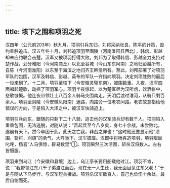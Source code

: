 ```yaml
---
---
---
```

title: 垓下之围和项羽之死
---



汉四年（公元前203年）秋九月，项羽引兵东归。刘邦采纳张良、陈平的计策，毁约乘胜追击。汉五年冬十月，刘邦追项羽至固陵（河南淮阳县西北），韩信、彭越却未应约联合击楚，汉军又被项羽打得大败。刘邦为了取得韩信、彭越全力支持对楚作战，划分睢阳（今河南商丘）以北至谷城（今山东东阿南）之地归彭越所有，自陈（今河南淮阳）以东至于海滨之地归齐王韩信所有。至此，刘邦部署了对项羽军队的包围，汉军及韩信、彭越、英布的军队一齐指向项羽。决定刘项胜败的最后一役来到了。十二月，项羽至垓下（今安徽灵璧东南），被围数重。入夜，汉军四面唱起楚歌，动摇了项羽军心。项羽半夜惊起，以为楚军尽为汉所虏，饮酒帐中，悲歌慷慨。他连夜带领壮士八百余人骑马突围南走。天明后渡过淮河，从骑只剩百余人。项羽至阴陵（今安徽凤阳南）迷路，向路旁一位老农问路。老农故意指给他错误的方向，于是陷入大泽之中，被汉军快骑追上。

项羽引兵向东，跟随的只剩下二十八骑，追击他的汉军骑兵却有数千人。项羽陷入重重包围，无法逃脱，对随从说：“吾起兵至今八岁矣，身七十余战，未尝败北，遂霸有天下。然今卒困于此。此天之亡我，非战之罪也！”这时他还要显示他“溃围，斩将，刈旗”的勇气，大呼驰下，汉军披靡。汉郎中将杨喜追项羽，项羽瞋目叱咤，杨喜“人马俱惊，辟易数里”①。项羽果然三次溃围，斩杀汉将数人。左右皆慑服。

项羽来到乌江（今安徽和县境）边上，乌江亭长要用船载他过江。项羽不肯，说：“我带领江东八千子弟渡江而西，现在无一人生还，我无面目见江东父老！”于是与随从下马步行，与汉军短兵接战。项羽杀汉军数百人，自己也负伤十余处，最后自刎而死。